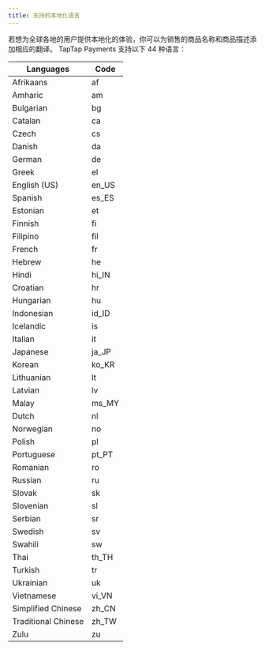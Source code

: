 ```yaml
---
title: 支持的本地化语言
---
```


<head>
  <meta name="robots" content="noindex" />
</head>

若想为全球各地的用户提供本地化的体验，你可以为销售的商品名称和商品描述添加相应的翻译。 TapTap Payments 支持以下 44 种语言：

|  Languages   | Code  | 
|  ----  | ----  |
|  Afrikaans |  af  | 
|  Amharic |  am  | 
|  Bulgarian |  bg  | 
|  Catalan |  ca  | 
|  Czech |  cs  | 
|  Danish |  da  | 
|  German |  de  | 
|  Greek |  el  | 
|  English (US) |  en_US  | 
|  Spanish |  es_ES  | 
|  Estonian |  et  | 
|  Finnish |  fi  | 
|  Filipino |  fil  | 
|  French |  fr  | 
|  Hebrew |  he  | 
|  Hindi |  hi_IN  | 
|  Croatian |  hr  | 
|  Hungarian |  hu  | 
|  Indonesian |  id_ID  | 
|  Icelandic |  is  | 
|  Italian |  it  | 
|  Japanese |  ja_JP  | 
|  Korean |   ko_KR | 
|  Lithuanian |  lt  | 
|  Latvian |  lv  | 
|  Malay |  ms_MY  | 
|  Dutch |  nl  | 
|  Norwegian |  no  | 
|  Polish |  pl  | 
|  Portuguese |  pt_PT  | 
|  Romanian |  ro  | 
|  Russian |  ru  | 
|  Slovak |  sk  | 
|  Slovenian |  sl  | 
|  Serbian |  sr  | 
|  Swedish |  sv  | 
|  Swahili |   sw | 
|  Thai |  th_TH  | 
|  Turkish |  tr  | 
|  Ukrainian |  uk  | 
|  Vietnamese |  vi_VN  | 
|  Simplified Chinese |  zh_CN  | 
|  Traditional Chinese |  zh_TW  | 
|  Zulu |  zu  | 